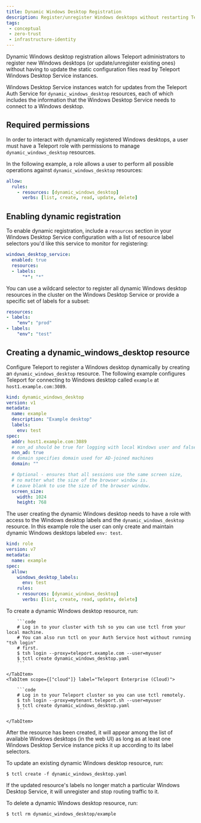 ```yaml
---
title: Dynamic Windows Desktop Registration
description: Register/unregister Windows desktops without restarting Teleport.
tags:
 - conceptual
 - zero-trust
 - infrastructure-identity
---
```


Dynamic Windows desktop registration allows Teleport administrators to register
new Windows desktops (or update/unregister existing ones) without having to
update the static configuration files read by Teleport Windows Desktop Service
instances.

Windows Desktop Service instances watch for updates from the Teleport Auth
Service for `dynamic_windows_desktop` resources, each of which includes the
information that the Windows Desktop Service needs to connect to a Windows
desktop.

## Required permissions

In order to interact with dynamically registered Windows desktops, a user must have
a Teleport role with permissions to manage `dynamic_windows_desktop` resources.

In the following example, a role allows a user to perform all possible
operations against `dynamic_windows_desktop` resources:

```yaml
allow:
  rules:
    - resources: [dynamic_windows_desktop]
      verbs: [list, create, read, update, delete]
```

## Enabling dynamic registration

To enable dynamic registration, include a `resources` section in your Windows Desktop
Service configuration with a list of resource label selectors you'd like this
service to monitor for registering:

```yaml
windows_desktop_service:
  enabled: true
  resources:
  - labels:
      "*": "*"
```

You can use a wildcard selector to register all dynamic Windows desktop resources in the cluster
on the Windows Desktop Service or provide a specific set of labels for a subset:

```yaml
resources:
- labels:
    "env": "prod"
- labels:
    "env": "test"
```

## Creating a dynamic_windows_desktop resource

Configure Teleport to register a Windows desktop dynamically by creating an `dynamic_windows_desktop`
resource. The following example configures Teleport for connecting to Windows desktop
called `example` at `host1.example.com:3089`.

```yaml
kind: dynamic_windows_desktop
version: v1
metadata:
  name: example
  description: "Example desktop"
  labels:
    env: test
spec:
  addr: host1.example.com:3089
  # non_ad should be true for logging with local Windows user and false for Active Directory users
  non_ad: true
  # domain specifies domain used for AD-joined machines
  domain: ""

  # Optional - ensures that all sessions use the same screen size,
  # no matter what the size of the browser window is.
  # Leave blank to use the size of the browser window.
  screen_size:
    width: 1024
    height: 768
```

The user creating the dynamic Windows desktop needs to have a role with access
to the Windows desktop labels and the `dynamic_windows_desktop` resource. In
this example role the user can only create and maintain dynamic Windows desktops
labeled `env: test`.

```yaml
kind: role
version: v7
metadata:
  name: example
spec:
  allow:
    windows_desktop_labels:
      env: test
    rules:
    - resources: [dynamic_windows_desktop]
      verbs: [list, create, read, update, delete]
```

To create a dynamic Windows desktop resource, run:

<Tabs>
    <TabItem scope={["oss", "enterprise"]} label="Self-Hosted">

        ```code
        # Log in to your cluster with tsh so you can use tctl from your local machine.
        # You can also run tctl on your Auth Service host without running "tsh login"
        # first.
        $ tsh login --proxy=teleport.example.com --user=myuser
        $ tctl create dynamic_windows_desktop.yaml
        ```

    </TabItem>
    <TabItem scope={["cloud"]} label="Teleport Enterprise (Cloud)">

        ```code
        # Log in to your Teleport cluster so you can use tctl remotely.
        $ tsh login --proxy=mytenant.teleport.sh --user=myuser
        $ tctl create dynamic_windows_desktop.yaml
        ```

    </TabItem>

</Tabs>

After the resource has been created, it will appear among the list of available
Windows desktops (in the web UI) as long as at least one Windows Desktop Service
instance picks it up according to its label selectors.

To update an existing dynamic Windows desktop resource, run:

```code
$ tctl create -f dynamic_windows_desktop.yaml
```

If the updated resource's labels no longer match a particular Windows Desktop Service, it
will unregister and stop routing traffic to it.

To delete a dynamic Windows desktop resource, run:

```code
$ tctl rm dynamic_windows_desktop/example
```
